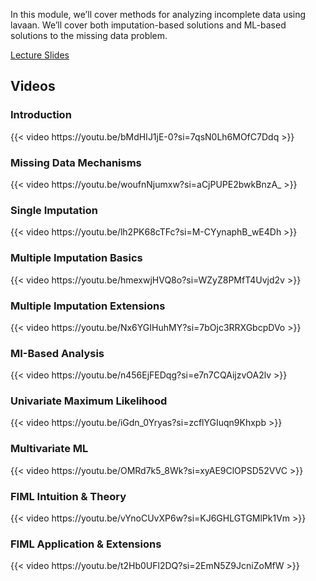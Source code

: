 In this module, we'll cover methods for analyzing incomplete data using lavaan. We'll cover both imputation-based
solutions and ML-based solutions to the missing data problem.

<a href = "/lavaan-e-learning/6_missing_data/missing_data.pdf" class = "button button1">Lecture Slides</a>

## Videos

### Introduction

{{< video https://youtu.be/bMdHIJ1jE-0?si=7qsN0Lh6MOfC7Ddq >}}

### Missing Data Mechanisms

{{< video https://youtu.be/woufnNjumxw?si=aCjPUPE2bwkBnzA_ >}}

### Single Imputation

{{< video https://youtu.be/lh2PK68cTFc?si=M-CYynaphB_wE4Dh >}}

### Multiple Imputation Basics

{{< video https://youtu.be/hmexwjHVQ8o?si=WZyZ8PMfT4Uvjd2v >}}

### Multiple Imputation Extensions

{{< video https://youtu.be/Nx6YGIHuhMY?si=7bOjc3RRXGbcpDVo >}}

### MI-Based Analysis

{{< video https://youtu.be/n456EjFEDqg?si=e7n7CQAijzvOA2lv >}}

### Univariate Maximum Likelihood

{{< video https://youtu.be/iGdn_0Yryas?si=zcflYGIuqn9Khxpb >}}

### Multivariate ML

{{< video https://youtu.be/OMRd7k5_8Wk?si=xyAE9ClOPSD52VVC >}}

### FIML Intuition & Theory

{{< video https://youtu.be/vYnoCUvXP6w?si=KJ6GHLGTGMlPk1Vm >}}

### FIML Application & Extensions

{{< video https://youtu.be/t2Hb0UFl2DQ?si=2EmN5Z9JcniZoMfW >}}
